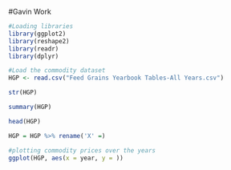 #Gavin Work

```r
#Loading libraries
library(ggplot2)
library(reshape2)
library(readr)
library(dplyr)

```



```r
#Load the commodity dataset
HGP <- read.csv("Feed Grains Yearbook Tables-All Years.csv")

```

```r
str(HGP)

summary(HGP)

head(HGP)

HGP = HGP %>% rename('X' =)
```

```r
#plotting commodity prices over the years
ggplot(HGP, aes(x = year, y = ))
```







